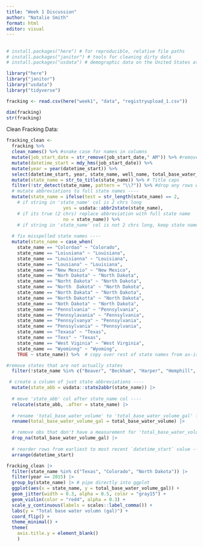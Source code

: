```yaml
---
title: "Week 1 Discussion"
author: "Natalie Smith"
format: html
editor: visual
---
```


## 

```r
# install.packages("here") # for reproducible, relative file paths
# install.packages("janitor") # tools for cleaning dirty data
# install.packages("usdata") # demographic data on the United States at the county and state levels spanning multiple years.
```

```r
library("here")
library("janitor")
library("usdata")
library("tidyverse")
```

```r
fracking <- read.csv(here("week1", "data", "registryupload_1.csv")) 
```

```r
dim(fracking)
str(fracking)
```

Clean Fracking Data:

```r
fracking_clean <- 
  fracking %>%  
  clean_names() %>% #snake case for names in columns
  mutate(job_start_date = str_remove(job_start_date," AM")) %>% #remove AM from job start
  mutate(datetime_start = mdy_hms(job_start_date)) %>% 
  mutate(year = year(datetime_start)) %>% 
  select(datetime_start, year, state_name, well_name, total_base_water_volume) %>% 
  mutate(state_name = str_to_title(state_name)) %>% # Title caps 
  filter(!str_detect(state_name, pattern = "\\?")) %>% #drop any rows w question marks
  # mutate abbreviations to full state names ----
  mutate(state_name = ifelse(test = str_length(state_name) == 2, 
    # if string in 'state_name' col is 2 chrs long
                     yes = usdata::abbr2state(state_name), 
    # if its true (2 chrs) replace abbreviation with full state name
                     no = state_name)) %>% 
    # if string in 'state_name' col is not 2 chrs long, keep state name as-is
  
  # fix misspelled state names ----
  mutate(state_name = case_when(
    state_name == "Colordao" ~ "Colorado",
    state_name == "Loiusiana" ~ "Louisiana",
    state_name == "Louisianna" ~ "Louisiana",
    state_name == "Lousiana" ~ "Louisiana",
    state_name == "New Mexcio" ~ "New Mexico",
    state_name == "Norh Dakota" ~ "North Dakota",
    state_name == "Norht Dakota" ~ "North Dakota",
    state_name == "North  Dakota" ~ "North Dakota",
    state_name == "North Dakata" ~ "North Dakota",
    state_name == "North Dakotta" ~ "North Dakota",
    state_name == "Noth Dakota" ~ "North Dakota",
    state_name == "Pennslvania" ~ "Pennsylvania",
    state_name == "Pennsylavania" ~ "Pennsylvania",
    state_name == "Pennsylvanya" ~ "Pennsylvania",
    state_name == "Penssylvania" ~ "Pennsylvania",
    state_name == "Texasa" ~ "Texas",
    state_name == "Texs" ~ "Texas", 
    state_name == "West Viginia" ~ "West Virginia",
    state_name == "Wyominng" ~ "Wyoming", 
    TRUE ~ state_name)) %>%  # copy over rest of state names from as-is

#remove states that are not actually states
  filter(!state_name %in% c("Beaver", "Beckham", "Harper", "Hemphill", "Midland", "Red River", "Roosevelt", "Rusk", "State", "Ward")) %>% 

 # create a column of just state abbreviations ----
  mutate(state_abb = usdata::state2abbr(state_name)) |> 
  
  # move 'state_abb' col after state_name col ----
  relocate(state_abb, .after = state_name) |> 
  
  # rename 'total_base_water_volume' to 'total_base_water_volume_gal' for clarity ----
  rename(total_base_water_volume_gal = total_base_water_volume) |> 

  # remove obs that don't have a measurement for 'total_base_water_volume_gal' (NA) ----
  drop_na(total_base_water_volume_gal) |> 
  
  # reorder rows from earliest to most recent `datetime_start` value ----
  arrange(datetime_start)

```

```r
fracking_clean |> 
  filter(state_name %in% c("Texas", "Colorado", "North Dakota")) |> 
  filter(year == 2015) |> 
  group_by(state_name) |> # pipe directly into ggplot
  ggplot(aes(x = state_name, y = total_base_water_volume_gal)) +
  geom_jitter(width = 0.3, alpha = 0.5, color = "gray15") +
  geom_violin(color = "red4", alpha = 0.3) +
  scale_y_continuous(labels = scales::label_comma()) +
  labs(y = "Total base water volumn (gal)") +
  coord_flip() +
  theme_minimal() +
  theme(
    axis.title.y = element_blank()
    ) 
```
